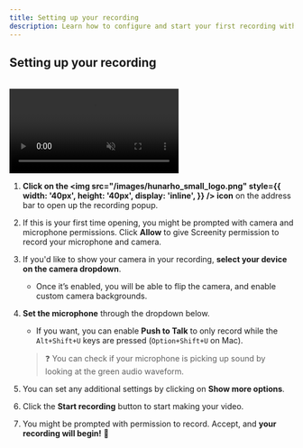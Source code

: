 ```yaml
---
title: Setting up your recording
description: Learn how to configure and start your first recording with the Screenity Chrome extension.
---
```



## Setting up your recording
<br/>
<video  style={{ width: "100%", height: "500px", borderRadius: "12px" }} loop autoPlay muted playsInline >
  <source src="/video/recording-demo.mp4" type="video/mp4" />
  Your browser does not support the video tag.
</video>


1. **Click on the <img src="/images/hunarho_small_logo.png" style={{ width: '40px', height: '40px', display: 'inline', }} /> icon** on the address bar to open up the recording popup.

2. If this is your first time opening, you might be prompted with camera and microphone permissions. Click **Allow** to give Screenity permission to record your microphone and camera.

3. If you'd like to show your camera in your recording, **select your device on the camera dropdown**.
   - Once it’s enabled, you will be able to flip the camera, and enable custom camera backgrounds.

4. **Set the microphone** through the dropdown below.
   - If you want, you can enable **Push to Talk** to only record while the `Alt+Shift+U` keys are pressed (`Option+Shift+U` on Mac).

   > ❓ You can check if your microphone is picking up sound by looking at the green audio waveform.

5. You can set any additional settings by clicking on **Show more options**.

6. Click the **Start recording** button to start making your video.

7. You might be prompted with permission to record. Accept, and **your recording will begin!** 🎉
